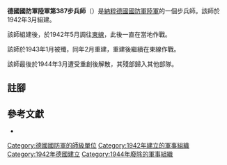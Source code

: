 {{infobox military unit
|unit_name = 德國國防軍陸軍第387步兵師
|image = 387 Infanterie Division Logo 1.svg
|image_size = 150
|dates = 1942年2月至1944年3月
|country = {{flag|Nazi Germany}}
|branch = [[納粹德國陸軍|陸軍]]
|type = [[步兵|步兵]]
|role =
|size = [[师_(军队)|師]]
|command_structure =
|garrison =
|garrison_label =
|nickname =
|motto =
|colors =
|colors_label =
|march =
|mascot =
|battles =
}}

'''德國國防軍陸軍第387步兵師'''（{{lang-de|'''387. Infanterie-Division'''}}）是[[納粹德國|納粹德國]][[德國國防軍|國防軍]][[納粹德國陸軍|陸軍]]的一個步兵師。該師於1942年3月組建{{cfn|Mitcham|y=2007}}。

該師組建後，於1942年5月調往[[苏德战争|東線]]，此後一直在當地作戰。

該師於1943年1月被殲，同年2月重建，重建後繼續在東線作戰。

該師最後於1944年3月遭受重創後解散，其殘部歸入其他部隊。

== 註腳 ==
{{reflist}}

== 參考文獻 ==
* {{Cite book|last=Mitcham|first=Samuel W.|title=German Order of Battle. Volume Two: 291st-999th Infantry Divisions, Named Infantry Divisions, and Special Divisions in WWII|publisher=Stackpole Books|year=2007|isbn=9780811734165|location=|author-link=Samuel W. Mitcham|ref={{sfnRef|Mitcham|y=2007}}}}

{{mil-stub}}
{{德國國防軍陸軍的步兵師}}
[[Category:德國國防軍的師級單位|Category:德國國防軍的師級單位]]
[[Category:1942年建立的軍事組織|Category:1942年建立的軍事組織]]
[[Category:1942年德國建立|Category:1942年德國建立]]
[[Category:1944年廢除的軍事組織|Category:1944年廢除的軍事組織]]